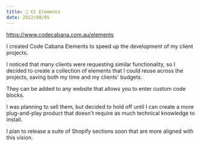 ---
title: 🌴 CC Elements
date: 2022/08/05
---

https://www.codecabana.com.au/elements

I created Code Cabana Elements to speed up the development of my client projects.

I noticed that many clients were requesting similar functionality, so I decided to create a collection of elements that I could reuse across the projects, saving both my time and my clients' budgets.

They can be added to any website that allows you to enter custom code blocks.

I was planning to sell them, but decided to hold off until I can create a more plug-and-play product that doesn't require as much technical knowledge to install.

I plan to release a suite of Shopify sections soon that are more aligned with this vision.
